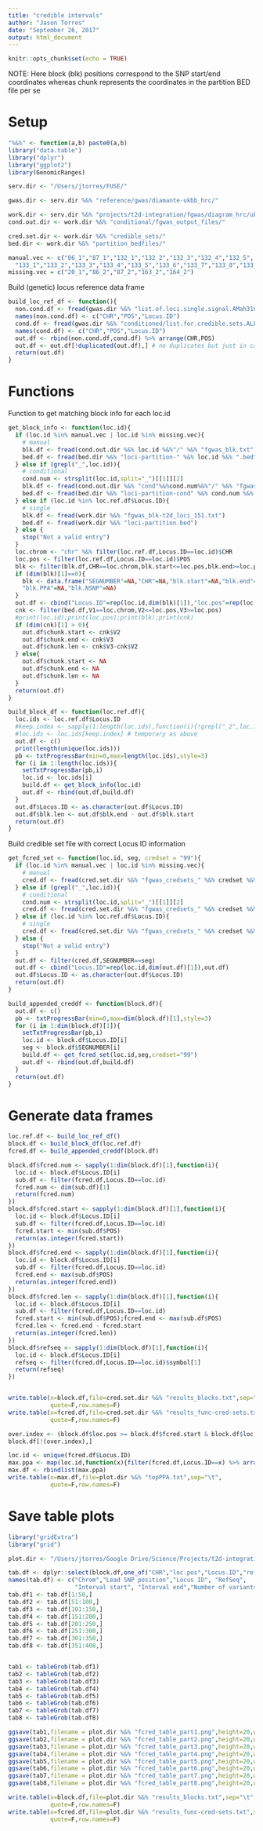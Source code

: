 ```yaml
---
title: "credible intervals"
author: "Jason Torres"
date: "September 26, 2017"
output: html_document
---
```


```r
knitr::opts_chunk$set(echo = TRUE)
```


NOTE: Here block (blk) positions correspond to the SNP start/end coordinates whereas chunk represents the coordinates in the partition BED file per se 

# Setup 

```r


"%&%" <- function(a,b) paste0(a,b)
library("data.table")
library("dplyr")
library("ggplot2")
library(GenomicRanges)

serv.dir <- "/Users/jtorres/FUSE/"

gwas.dir <- serv.dir %&% "reference/gwas/diamante-ukbb_hrc/"

work.dir <- serv.dir %&% "projects/t2d-integration/fgwas/diagram_hrc/ukbb-diamante-euro-manuscript/"
cond.out.dir <- work.dir %&% "conditional/fgwas_output_files/"

cred.set.dir <- work.dir %&% "credible_sets/"
bed.dir <- work.dir %&% "partition_bedfiles/"

manual.vec <- c("86_1","87_1","132_1","132_2","132_3","132_4","132_5",
  "133_1","133_2","133_3","133_4","133_5","133_6","133_7","133_8","133_9","133_10","210_1","210_2")
missing.vec = c("20_1","86_2","87_2","163_2","164_2")


```


Build (genetic) locus reference data frame 


```r

build_loc_ref_df <- function(){
  non.cond.df <- fread(gwas.dir %&% "list.of.loci.single.signal.AMah31082017.txt")
  names(non.cond.df) <- c("CHR","POS","Locus.ID")
  cond.df <- fread(gwas.dir %&% "conditioned/list.for.credible.sets.ALL.txt")
  names(cond.df) <- c("CHR","POS","Locus.ID")
  out.df <- rbind(non.cond.df,cond.df) %>% arrange(CHR,POS)
  out.df <- out.df[!duplicated(out.df),] # no duplicates but just in case 
  return(out.df) 
}

```


# Functions 

Function to get matching block info for each loc.id 

```r

get_block_info <- function(loc.id){
  if (loc.id %in% manual.vec | loc.id %in% missing.vec){
    # manual
    blk.df <- fread(cond.out.dir %&% loc.id %&%"/" %&% "fgwas_blk.txt")
    bed.df <- fread(bed.dir %&% "loci-partition-" %&% loc.id %&% ".bed")
  } else if (grepl("_",loc.id)){
    # conditional
    cond.num <- strsplit(loc.id,split="_")[[1]][2]
    blk.df <- fread(cond.out.dir %&% "cond"%&%cond.num%&%"/" %&% "fgwas_blk.txt")
    bed.df <- fread(bed.dir %&% "loci-partition-cond" %&% cond.num %&% ".bed")
  } else if (loc.id %in% loc.ref.df$Locus.ID){
    # single
    blk.df <- fread(work.dir %&% "fgwas_blk-t2d_loci_151.txt")
    bed.df <- fread(work.dir %&% "loci-partition.bed")
  } else {
    stop("Not a valid entry")
  }
  loc.chrom <- "chr" %&% filter(loc.ref.df,Locus.ID==loc.id)$CHR
  loc.pos <- filter(loc.ref.df,Locus.ID==loc.id)$POS
  blk <- filter(blk.df,CHR==loc.chrom,blk.start<=loc.pos,blk.end>=loc.pos)
  if (dim(blk)[1]==0){
    blk <- data.frame("SEGNUMBER"=NA,"CHR"=NA,"blk.start"=NA,"blk.end"=NA,
    "blk.PPA"=NA,"blk.NSNP"=NA)
  }
  out.df <- cbind("Locus.ID"=rep(loc.id,dim(blk)[1]),"loc.pos"=rep(loc.pos,dim(blk)[1]),blk)
  cnk <- filter(bed.df,V1==loc.chrom,V2<=loc.pos,V3>=loc.pos)
  #print(loc.id);print(loc.pos);print(blk);print(cnk)
  if (dim(cnk)[1] > 0){
    out.df$chunk.start <- cnk$V2
    out.df$chunk.end <- cnk$V3
    out.df$chunk.len <- cnk$V3-cnk$V2    
  } else{
    out.df$chunk.start <- NA
    out.df$chunk.end <- NA
    out.df$chunk.len <- NA    
  }
  return(out.df)
}

build_block_df <- function(loc.ref.df){
  loc.ids <- loc.ref.df$Locus.ID
  #keep.index <- sapply(1:length(loc.ids),function(i){!grepl("_2",loc.ids[i])}) # temporary as condition 2 still running 
  #loc.ids <- loc.ids[keep.index] # temporary as above 
  out.df <- c()
  print(length(unique(loc.ids)))
  pb <- txtProgressBar(min=0,max=length(loc.ids),style=3)
  for (i in 1:length(loc.ids)){
    setTxtProgressBar(pb,i)
    loc.id <- loc.ids[i]
    build.df <- get_block_info(loc.id)
    out.df <- rbind(out.df,build.df)
  }
  out.df$Locus.ID <- as.character(out.df$Locus.ID)
  out.df$blk.len <- out.df$blk.end - out.df$blk.start
  return(out.df)
}


```

Build credible set file with correct Locus ID information 

```r

get_fcred_set <- function(loc.id, seg, credset = "99"){
  if (loc.id %in% manual.vec | loc.id %in% missing.vec){
    # manual
    cred.df <- fread(cred.set.dir %&% "fgwas_credsets_" %&% credset %&% "-" %&% loc.id %&% ".txt")
  } else if (grepl("_",loc.id)){
    # conditional
    cond.num <- strsplit(loc.id,split="_")[[1]][2]
    cred.df <- fread(cred.set.dir %&% "fgwas_credsets_" %&% credset %&% "-cond" %&% cond.num %&% ".txt")
  } else if (loc.id %in% loc.ref.df$Locus.ID){
    # single
    cred.df <- fread(cred.set.dir %&% "fgwas_credsets_" %&% credset %&% ".txt")
  } else {
    stop("Not a valid entry")
  }  
  out.df <- filter(cred.df,SEGNUMBER==seg)
  out.df <- cbind("Locus.ID"=rep(loc.id,dim(out.df)[1]),out.df)
  out.df$Locus.ID <- as.character(out.df$Locus.ID)
  return(out.df)
}

build_appended_creddf <- function(block.df){
  out.df <- c() 
  pb <- txtProgressBar(min=0,max=dim(block.df)[1],style=3)
  for (i in 1:dim(block.df)[1]){
    setTxtProgressBar(pb,i)
    loc.id <- block.df$Locus.ID[i]
    seg <- block.df$SEGNUMBER[i]
    build.df <- get_fcred_set(loc.id,seg,credset="99")
    out.df <- rbind(out.df,build.df)
  }
  return(out.df)
}

```


# Generate data frames 

```r

loc.ref.df <- build_loc_ref_df()
block.df <- build_block_df(loc.ref.df)
fcred.df <- build_appended_creddf(block.df)

block.df$fcred.num <- sapply(1:dim(block.df)[1],function(i){
  loc.id <- block.df$Locus.ID[i]
  sub.df <- filter(fcred.df,Locus.ID==loc.id)
  fcred.num <- dim(sub.df)[1]
  return(fcred.num)
})
block.df$fcred.start <- sapply(1:dim(block.df)[1],function(i){
  loc.id <- block.df$Locus.ID[i]
  sub.df <- filter(fcred.df,Locus.ID==loc.id)
  fcred.start <- min(sub.df$POS)
  return(as.integer(fcred.start))
})
block.df$fcred.end <- sapply(1:dim(block.df)[1],function(i){
  loc.id <- block.df$Locus.ID[i]
  sub.df <- filter(fcred.df,Locus.ID==loc.id)
  fcred.end <- max(sub.df$POS)
  return(as.integer(fcred.end))
})
block.df$fcred.len <- sapply(1:dim(block.df)[1],function(i){
  loc.id <- block.df$Locus.ID[i]
  sub.df <- filter(fcred.df,Locus.ID==loc.id)
  fcred.start <- min(sub.df$POS);fcred.end <- max(sub.df$POS)
  fcred.len <- fcred.end - fcred.start
  return(as.integer(fcred.len))
})
block.df$refseq <- sapply(1:dim(block.df)[1],function(i){
  loc.id <- block.df$Locus.ID[i]
  refseq <- filter(fcred.df,Locus.ID==loc.id)$symbol[1]
  return(refseq)
})


write.table(x=block.df,file=cred.set.dir %&% "results_blocks.txt",sep="\t",
            quote=F,row.names=F)
write.table(x=fcred.df,file=cred.set.dir %&% "results_func-cred-sets.txt",sep="\t",
            quote=F,row.names=F)

```


```r

over.index <- (block.df$loc.pos >= block.df$fcred.start & block.df$loc.pos <= block.df$fcred.end)
block.df[!(over.index),]

loc.id <- unique(fcred.df$Locus.ID)
max.ppa <- map(loc.id,function(x){filter(fcred.df,Locus.ID==x) %>% arrange(desc(PPA)) %>% head(1)})
max.df <- rbindlist(max.ppa)
write.table(x=max.df,file=plot.dir %&% "topPPA.txt",sep="\t",
            quote=F,row.names=F)
```







# Save table plots 

```r

library("gridExtra")
library("grid")

plot.dir <- "/Users/jtorres/Google Drive/Science/Projects/t2d-integration/fgwas/diagram_hrc/ukbb-diamante-euro-manuscript/table_plots/"

tab.df <- dplyr::select(block.df,one_of("CHR","loc.pos","Locus.ID","refseq","fcred.start","fcred.end","fcred.num"))
names(tab.df) <- c("Chrom","Lead SNP position","Locus ID", "RefSeq",
                   "Interval start", "Interval end","Number of variants")
tab.df1 <- tab.df[1:50,]
tab.df2 <- tab.df[51:100,]
tab.df3 <- tab.df[101:150,]
tab.df4 <- tab.df[151:200,]
tab.df5 <- tab.df[201:250,]
tab.df6 <- tab.df[251:300,]
tab.df7 <- tab.df[301:350,]
tab.df8 <- tab.df[351:408,]


tab1 <- tableGrob(tab.df1)
tab2 <- tableGrob(tab.df2)
tab3 <- tableGrob(tab.df3)
tab4 <- tableGrob(tab.df4)
tab5 <- tableGrob(tab.df5)
tab6 <- tableGrob(tab.df6)
tab7 <- tableGrob(tab.df7)
tab8 <- tableGrob(tab.df8)

ggsave(tab1,filename = plot.dir %&% "fcred_table_part1.png",height=20,width=12)
ggsave(tab2,filename = plot.dir %&% "fcred_table_part2.png",height=20,width=12)
ggsave(tab3,filename = plot.dir %&% "fcred_table_part3.png",height=20,width=12)
ggsave(tab4,filename = plot.dir %&% "fcred_table_part4.png",height=20,width=12)
ggsave(tab5,filename = plot.dir %&% "fcred_table_part5.png",height=20,width=12)
ggsave(tab6,filename = plot.dir %&% "fcred_table_part6.png",height=20,width=12)
ggsave(tab7,filename = plot.dir %&% "fcred_table_part7.png",height=20,width=12)
ggsave(tab8,filename = plot.dir %&% "fcred_table_part8.png",height=20,width=12)

write.table(x=block.df,file=plot.dir %&% "results_blocks.txt",sep="\t",
            quote=F,row.names=F)
write.table(x=fcred.df,file=plot.dir %&% "results_func-cred-sets.txt",sep="\t",
            quote=F,row.names=F)

```






